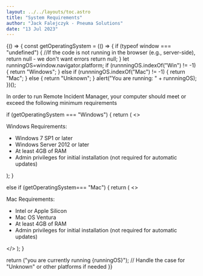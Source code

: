 ```yaml
---
layout: ../../layouts/toc.astro
title: "System Requirements"
author: "Jack Falejczyk - Pneuma Solutions"
date: "13 Jul 2023"
---
```

{() => {
  const getOperatingSystem = (() => {
    if (typeof window === "undefined") {
       //If the code is not running in the browser (e.g., server-side), return null - we don't want errors
      return null;
    }
let runningOS=window.navigator.platform;
        if (runnningOS.indexOf("Win") != -1) {
      return "Windows";
    } else if (runnningOS.indexOf("Mac") != -1) {
      return "Mac";
    } else {
      return "Unknown";
    }
    alert("You are running: " + runnningOS);
  })();

  
  <p>In order to run Remote Incident Manager, your computer should meet or exceed the following minimum requirements</p>
  if (getOperatingSystem === "Windows") {
    return (
      <>
        <p>Windows Requirements:</p>
        <ul>
          <li>Windows 7 SP1 or later</li>
          <li>Windows Server 2012 or later</li>
          <li>At least 4GB of RAM</li>
          <li>Admin privileges for initial installation (not required for automatic updates)</li>
        </ul>
      </>
    );
  }

  else if (getOperatingSystem=== "Mac") {
    return (
      <>
        <p>Mac Requirements:</p>
        <ul>
          <li>Intel or Apple Silicon</li>
          <li>Mac OS Ventura</li>
          <li>At least 4GB of RAM</li>
          <li>Admin privileges for initial installation (not required for automatic updates)</li>
        </ul>
      </>
    );
  }

  return ("you are currently running {runningOS}"); // Handle the case for "Unknown" or other platforms if needed
}}
